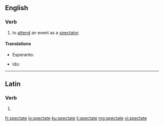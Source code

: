 ==English==

===Verb===
{{en-verb|spectat}}

# {{context|intransitive|lang=en}} to [[attend]] an event as a [[spectator]].

====Translations====
{{trans-top|attend an event as a spectator}}
* Esperanto: {{t|eo|spekti}}
{{trans-mid}}
* Ido: {{t+|io|spektar}}
{{trans-bottom}}

----

==Latin==

===Verb===
{{la-verb-form|spectāte}}

# {{inflection of|spectō||1|p|pres|actv|impr|lang=la}}

[[fr:spectate]]
[[io:spectate]]
[[ku:spectate]]
[[li:spectate]]
[[mg:spectate]]
[[vi:spectate]]